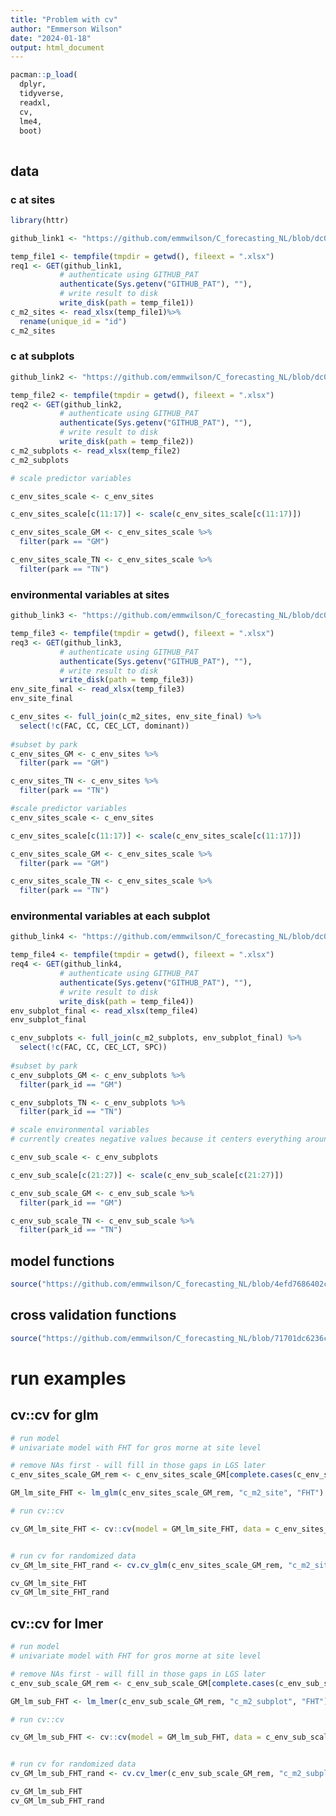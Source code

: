 ```yaml
---
title: "Problem with cv"
author: "Emmerson Wilson"
date: "2024-01-18"
output: html_document
---
```


```r
pacman::p_load(
  dplyr,
  tidyverse,
  readxl,
  cv,
  lme4,
  boot)
  
```

## data

### c at sites

```r
library(httr)

github_link1 <- "https://github.com/emmwilson/C_forecasting_NL/blob/dc0596af7d8cd033715d1ac28e40cdb422389857/final%20carbon%20data/c_m2_site.xlsx?raw=true"

temp_file1 <- tempfile(tmpdir = getwd(), fileext = ".xlsx")
req1 <- GET(github_link1, 
           # authenticate using GITHUB_PAT
           authenticate(Sys.getenv("GITHUB_PAT"), ""),
           # write result to disk
           write_disk(path = temp_file1))
c_m2_sites <- read_xlsx(temp_file1)%>% 
  rename(unique_id = "id")
c_m2_sites
```

### c at subplots

```r
github_link2 <- "https://github.com/emmwilson/C_forecasting_NL/blob/dc0596af7d8cd033715d1ac28e40cdb422389857/final%20carbon%20data/c_m2_subplot.xlsx?raw=true"

temp_file2 <- tempfile(tmpdir = getwd(), fileext = ".xlsx")
req2 <- GET(github_link2, 
           # authenticate using GITHUB_PAT
           authenticate(Sys.getenv("GITHUB_PAT"), ""),
           # write result to disk
           write_disk(path = temp_file2))
c_m2_subplots <- read_xlsx(temp_file2)  
c_m2_subplots

# scale predictor variables

c_env_sites_scale <- c_env_sites

c_env_sites_scale[c(11:17)] <- scale(c_env_sites_scale[c(11:17)])

c_env_sites_scale_GM <- c_env_sites_scale %>% 
  filter(park == "GM")

c_env_sites_scale_TN <- c_env_sites_scale %>% 
  filter(park == "TN")
```

### environmental variables at sites

```r
github_link3 <- "https://github.com/emmwilson/C_forecasting_NL/blob/dc0596af7d8cd033715d1ac28e40cdb422389857/final%20carbon%20data/env_site_final.xlsx?raw=true"

temp_file3 <- tempfile(tmpdir = getwd(), fileext = ".xlsx")
req3 <- GET(github_link3, 
           # authenticate using GITHUB_PAT
           authenticate(Sys.getenv("GITHUB_PAT"), ""),
           # write result to disk
           write_disk(path = temp_file3))
env_site_final <- read_xlsx(temp_file3)
env_site_final

c_env_sites <- full_join(c_m2_sites, env_site_final) %>%
  select(!c(FAC, CC, CEC_LCT, dominant)) 
  
#subset by park
c_env_sites_GM <- c_env_sites %>% 
  filter(park == "GM")

c_env_sites_TN <- c_env_sites %>% 
  filter(park == "TN")

#scale predictor variables
c_env_sites_scale <- c_env_sites

c_env_sites_scale[c(11:17)] <- scale(c_env_sites_scale[c(11:17)])

c_env_sites_scale_GM <- c_env_sites_scale %>% 
  filter(park == "GM")

c_env_sites_scale_TN <- c_env_sites_scale %>% 
  filter(park == "TN")
```

### environmental variables at each subplot

```r
github_link4 <- "https://github.com/emmwilson/C_forecasting_NL/blob/dc0596af7d8cd033715d1ac28e40cdb422389857/final%20carbon%20data/env_subplots_final.xlsx?raw=true"

temp_file4 <- tempfile(tmpdir = getwd(), fileext = ".xlsx")
req4 <- GET(github_link4, 
           # authenticate using GITHUB_PAT
           authenticate(Sys.getenv("GITHUB_PAT"), ""),
           # write result to disk
           write_disk(path = temp_file4))
env_subplot_final <- read_xlsx(temp_file4)
env_subplot_final

c_env_subplots <- full_join(c_m2_subplots, env_subplot_final) %>%
  select(!c(FAC, CC, CEC_LCT, SPC))
  
#subset by park
c_env_subplots_GM <- c_env_subplots %>% 
  filter(park_id == "GM")

c_env_subplots_TN <- c_env_subplots %>% 
  filter(park_id == "TN")

# scale environmental variables
# currently creates negative values because it centers everything around 0, which is not biologically meaningful

c_env_sub_scale <- c_env_subplots

c_env_sub_scale[c(21:27)] <- scale(c_env_sub_scale[c(21:27)])

c_env_sub_scale_GM <- c_env_sub_scale %>% 
  filter(park_id == "GM")

c_env_sub_scale_TN <- c_env_sub_scale %>% 
  filter(park_id == "TN")
```

## model functions

```r
source("https://github.com/emmwilson/C_forecasting_NL/blob/4efd7686402caa9f4cce3829ec8aaccabdedb7b0/code_for_stats/lmer%20model%20functions.R?raw=true")
```

## cross validation functions

```r
source("https://github.com/emmwilson/C_forecasting_NL/blob/71701dc6236c7b0e82fe7fb36f7849b2b52a29aa/code_for_stats/cross%20validation%20functions.R?raw=true")
```

# run examples

## cv::cv for glm

```r
# run model
# univariate model with FHT for gros morne at site level

# remove NAs first - will fill in those gaps in LGS later
c_env_sites_scale_GM_rem <- c_env_sites_scale_GM[complete.cases(c_env_sites_scale_GM),]

GM_lm_site_FHT <- lm_glm(c_env_sites_scale_GM_rem, "c_m2_site", "FHT")

# run cv::cv

cv_GM_lm_site_FHT <- cv::cv(model = GM_lm_site_FHT, data = c_env_sites_scale_GM_rem, k = 10)


# run cv for randomized data
cv_GM_lm_site_FHT_rand <- cv.cv_glm(c_env_sites_scale_GM_rem, "c_m2_site", lm_glm, "FHT")

cv_GM_lm_site_FHT
cv_GM_lm_site_FHT_rand
```

## cv::cv for lmer

```r
# run model
# univariate model with FHT for gros morne at site level

# remove NAs first - will fill in those gaps in LGS later
c_env_sub_scale_GM_rem <- c_env_sub_scale_GM[complete.cases(c_env_sub_scale_GM),]

GM_lm_sub_FHT <- lm_lmer(c_env_sub_scale_GM_rem, "c_m2_subplot", "FHT")

# run cv::cv

cv_GM_lm_sub_FHT <- cv::cv(model = GM_lm_sub_FHT, data = c_env_sub_scale_GM_rem, k = 10)


# run cv for randomized data
cv_GM_lm_sub_FHT_rand <- cv.cv_lmer(c_env_sub_scale_GM_rem, "c_m2_subplot", lm_lmer, "FHT")

cv_GM_lm_sub_FHT
cv_GM_lm_sub_FHT_rand
```
